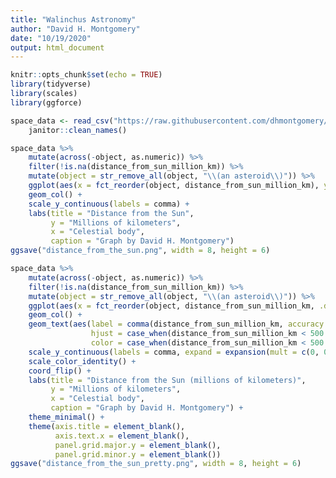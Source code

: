 ```yaml
---
title: "Walinchus Astronomy"
author: "David H. Montgomery"
date: "10/19/2020"
output: html_document
---
```


```r
knitr::opts_chunk$set(echo = TRUE)
library(tidyverse)
library(scales)
library(ggforce)
```

```r
space_data <- read_csv("https://raw.githubusercontent.com/dhmontgomery/walinchus-astronomy/master/space_data.csv") %>%
	janitor::clean_names()
```

```r
space_data %>%
	mutate(across(-object, as.numeric)) %>%
	filter(!is.na(distance_from_sun_million_km)) %>%
	mutate(object = str_remove_all(object, "\\(an asteroid\\)")) %>%
	ggplot(aes(x = fct_reorder(object, distance_from_sun_million_km), y = distance_from_sun_million_km)) +
	geom_col() +
	scale_y_continuous(labels = comma) +
	labs(title = "Distance from the Sun",
		 y = "Millions of kilometers",
		 x = "Celestial body",
		 caption = "Graph by David H. Montgomery")
ggsave("distance_from_the_sun.png", width = 8, height = 6)
```

```r
space_data %>%
	mutate(across(-object, as.numeric)) %>%
	filter(!is.na(distance_from_sun_million_km)) %>%
	mutate(object = str_remove_all(object, "\\(an asteroid\\)")) %>%
	ggplot(aes(x = fct_reorder(object, distance_from_sun_million_km, .desc = TRUE), y = distance_from_sun_million_km)) +
	geom_col() +
	geom_text(aes(label = comma(distance_from_sun_million_km, accuracy = .1), 
				  hjust = case_when(distance_from_sun_million_km < 500 ~ -.1, TRUE ~ 1.1),
				  color = case_when(distance_from_sun_million_km < 500 ~ "black", TRUE ~ "white"))) +
	scale_y_continuous(labels = comma, expand = expansion(mult = c(0, 0.05))) +
	scale_color_identity() +
	coord_flip() +
	labs(title = "Distance from the Sun (millions of kilometers)",
		 y = "Millions of kilometers",
		 x = "Celestial body",
		 caption = "Graph by David H. Montgomery") +
	theme_minimal() +
	theme(axis.title = element_blank(),
		  axis.text.x = element_blank(),
		  panel.grid.major.y = element_blank(),
		  panel.grid.minor.y = element_blank())
ggsave("distance_from_the_sun_pretty.png", width = 8, height = 6)
```
